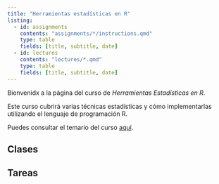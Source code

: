 ```yaml
---
title: "Herramientas estadísticas en R"
listing: 
  - id: assignments
    contents: "assignments/*/instructions.qmd"   
    type: table
    fields: [title, subtitle, date]
  - id: lectures
    contents: "lectures/*.qmd"
    type: table
    fields: [title, subtitle, date]
---
```


Bienvenidx a la página del curso de *Herramientas Estadísticas en R*.

Este curso cubrirá varias técnicas estadísticas y cómo implementarlas utilizando el lenguaje de programación R.

Puedes consultar el temario del curso [aquí](syllabus.qmd).




## Clases

:::{#lectures}
:::

## Tareas

:::{#assignments}
:::